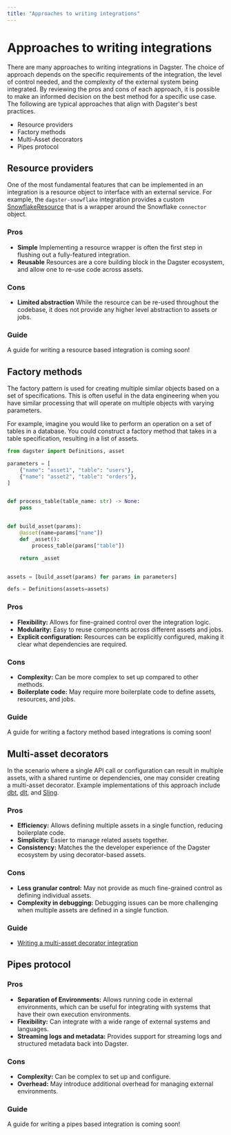 ```yaml
---
title: "Approaches to writing integrations"
---
```


# Approaches to writing integrations

There are many approaches to writing integrations in Dagster. The choice of approach depends on the specific requirements of the integration, the level of control needed, and the complexity of the external system being integrated. By reviewing the pros and cons of each approach, it is possible to make an informed decision on the best method for a specific use case. The following are typical approaches that align with Dagster's best practices.

- Resource providers
- Factory methods
- Multi-Asset decorators
- Pipes protocol

## Resource providers

One of the most fundamental features that can be implemented in an integration is a resource object to interface with an external service. For example, the `dagster-snowflake` integration provides a custom [SnowflakeResource](https://github.com/dagster-io/dagster/blob/master/python_modules/libraries/dagster-snowflake/dagster_snowflake/resources.py) that is a wrapper around the Snowflake `connector` object.

### Pros

- **Simple** Implementing a resource wrapper is often the first step in flushing out a fully-featured integration.
- **Reusable** Resources are a core building block in the Dagster ecosystem, and allow one to re-use code across assets.

### Cons

- **Limited abstraction** While the resource can be re-used throughout the codebase, it does not provide any higher level abstraction to assets or jobs.

### Guide

<Note>A guide for writing a resource based integration is coming soon!</Note>

## Factory methods

The factory pattern is used for creating multiple similar objects based on a set of specifications. This is often useful in the data engineering when you have similar processing that will operate on multiple objects with varying parameters.

For example, imagine you would like to perform an operation on a set of tables in a database. You could construct a factory method that takes in a table specification, resulting in a list of assets.

```python
from dagster import Definitions, asset

parameters = [
    {"name": "asset1", "table": "users"},
    {"name": "asset2", "table": "orders"},
]


def process_table(table_name: str) -> None:
    pass


def build_asset(params):
    @asset(name=params["name"])
    def _asset():
        process_table(params["table"])

    return _asset


assets = [build_asset(params) for params in parameters]

defs = Definitions(assets=assets)
```

### Pros

- **Flexibility:** Allows for fine-grained control over the integration logic.
- **Modularity:** Easy to reuse components across different assets and jobs.
- **Explicit configuration:** Resources can be explicitly configured, making it clear what dependencies are required.

### Cons

- **Complexity:** Can be more complex to set up compared to other methods.
- **Boilerplate code:** May require more boilerplate code to define assets, resources, and jobs.

### Guide

<Note>
  A guide for writing a factory method based integrations is coming soon!
</Note>

## Multi-asset decorators

In the scenario where a single API call or configuration can result in multiple assets, with a shared runtime or dependencies, one may consider creating a multi-asset decorator. Example implementations of this approach include [dbt](https://github.com/dagster-io/dagster/tree/master/python_modules/libraries/dagster-dbt), [dlt](https://github.com/dagster-io/dagster/tree/master/python_modules/libraries/dagster-embedded-elt/dagster_embedded_elt/dlt), and [Sling](https://github.com/dagster-io/dagster/tree/master/python_modules/libraries/dagster-embedded-elt/dagster_embedded_elt/sling).

### Pros

- **Efficiency:** Allows defining multiple assets in a single function, reducing boilerplate code.
- **Simplicity:** Easier to manage related assets together.
- **Consistency:** Matches the the developer experience of the Dagster ecosystem by using decorator-based assets.

### Cons

- **Less granular control:** May not provide as much fine-grained control as defining individual assets.
- **Complexity in debugging:** Debugging issues can be more challenging when multiple assets are defined in a single function.

### Guide

- [Writing a multi-asset decorator integration](/guides/integrations/writing-a-multi-asset-decorator-integration)

## Pipes protocol

### Pros

- **Separation of Environments:** Allows running code in external environments, which can be useful for integrating with systems that have their own execution environments.
- **Flexibility:** Can integrate with a wide range of external systems and languages.
- **Streaming logs and metadata:** Provides support for streaming logs and structured metadata back into Dagster.

### Cons

- **Complexity:** Can be complex to set up and configure.
- **Overhead:** May introduce additional overhead for managing external environments.

### Guide

<Note>A guide for writing a pipes based integration is coming soon!</Note>
